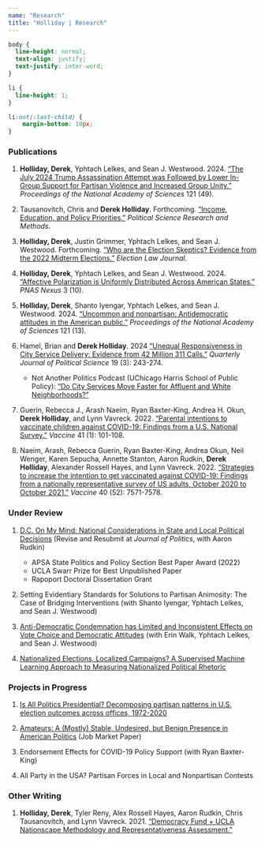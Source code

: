 ```yaml
---
name: "Research"
title: "Holliday | Research"
---
```


<style>
  .title{
    display: none;
  }
</style>

<link rel="stylesheet" href="styles.css" type="text/css">

```css
body {
  line-height: normal;
  text-align: justify;
  text-justify: inter-word;
}

li {
  line-height: 1;
}

li:not(:last-child) {
    margin-bottom: 10px;
}
```

### Publications

1. **Holliday, Derek**, Yphtach Lelkes, and Sean J. Westwood. 2024. <a href="https://www.pnas.org/doi/10.1073/pnas.2414689121" target="_blank">"The July 2024 Trump Assassination Attempt was Followed by Lower In-Group Support for Partisan Violence and Increased Group Unity."</a> *Proceedings of the National Academy of Sciences* 121 (49).

2. Tausanovitch, Chris and **Derek Holliday**. Forthcoming. <a href="https://doi.org/10.1017/psrm.2024.71" target="_blank">"Income, Education, and Policy Priorities."</a> *Political Science Research and Methods*.

3. **Holliday, Derek**, Justin Grimmer, Yphtach Lelkes, and Sean J. Westwood. Forthcoming. <a href="https://www.liebertpub.com/doi/abs/10.1089/elj.2024.0010" target="_blank">"Who are the Election Skeptics? Evidence from the 2022 Midterm Elections."</a> *Election Law Journal*.

4. **Holliday, Derek**, Yphtach Lelkes, and Sean J. Westwood. 2024. <a href="https://doi.org/10.1093/pnasnexus/pgae310" target="_blank">"Affective Polarization is Uniformly Distributed Across American States."</a> *PNAS Nexus* 3 (10).

5. **Holliday, Derek**, Shanto Iyengar, Yphtach Lelkes, and Sean J. Westwood. 2024. <a href="https://www.pnas.org/doi/10.1073/pnas.2313013121" target="_blank">"Uncommon and nonpartisan: Antidemocratic attitudes in the American public."</a> *Proceedings of the National Academy of Sciences* 121 (13).

6. Hamel, Brian and **Derek Holliday**. 2024 <a href="http://dx.doi.org/10.1561/100.00022089" target="_blank">"Unequal Responsiveness in City Service Delivery: Evidence from 42 Million 311 Calls."</a> *Quarterly Journal of Political Science* 19 (3): 243-274.

    + Not Another Politics Podcast (UChicago Harris School of Public Policy): <a href="https://podcasts.apple.com/us/podcast/do-city-services-move-faster-for-affluent-and-white/id1496412542?i=1000661775943" target="_blank">"Do City Services Move Faster for Affluent and White Neighborhoods?"</a>

7. Guerin, Rebecca J., Arash Naeim, Ryan Baxter-King, Andrea H. Okun, **Derek Holliday**, and Lynn Vavreck. 2022. <a href="https://doi.org/10.1016/j.vaccine.2022.11.001" target="_blank">"Parental intentions to vaccinate children against COVID-19: Findings from a U.S. National Survey."</a> *Vaccine* 41 (1): 101-108.

8. Naeim, Arash, Rebecca Guerin, Ryan Baxter-King, Andrea Okun, Neil Wenger, Karen Sepucha, Annette Stanton, Aaron Rudkin, **Derek Holliday**, Alexander Rossell Hayes, and Lynn Vavreck. 2022. <a href="https://doi.org/10.1016/j.vaccine.2022.09.024" target="_blank">"Strategies to increase the intention to get vaccinated against COVID-19: Findings from a nationally representative survey of US adults, October 2020 to October 2021."</a> *Vaccine* 40 (52): 7571-7578.

### Under Review

1. <a href="deholliday.github.io/pdfs/nationalization_conjoint_merged.pdf" target="_blank">D.C. On My Mind: National Considerations in State and Local Political Decisions</a> (Revise and Resubmit at *Journal of Politics*, with Aaron Rudkin)

    + APSA State Politics and Policy Section Best Paper Award (2022)
    + UCLA Swarr Prize for Best Unpublished Paper
    + Rapoport Doctoral Dissertation Grant

2. Setting Evidentiary Standards for Solutions to Partisan Animosity: The Case of Bridging Interventions (with Shanto Iyengar, Yphtach Lelkes, and Sean J. Westwood)

3. <a href="https://osf.io/preprints/osf/qacmr" target="_blank">Anti-Democratic Condemnation has Limited and Inconsistent Effects on Vote Choice and Democratic Attitudes</a> (with Erin Walk, Yphtach Lelkes, and Sean J. Westwood) 

4. <a href="deholliday.github.io/pdfs/holliday_nationalizedrhetoric_09112022.pdf" target="_blank">Nationalized Elections, Localized Campaigns? A Supervised Machine Learning Approach to Measuring Nationalized Political Rhetoric</a>

### Projects in Progress

1. <a href="deholliday.github.io/pdfs/Holliday_JMP_v09012023.pdf" target="_blank">Is All Politics Presidential? Decomposing partisan patterns in U.S. election outcomes across offices, 1972-2020</a>

2. <a href="deholliday.github.io/pdfs/Holliday_JMP_v09102024.pdf" target="_blank">Amateurs: A (Mostly) Stable, Undesired, but Benign Presence in American Politics</a> (Job Market Paper)

3. Endorsement Effects for COVID-19 Policy Support (with Ryan Baxter-King)

4. All Party in the USA? Partisan Forces in Local and Nonpartisan Contests


### Other Writing

1. **Holliday, Derek**, Tyler Reny, Alex Rossell Hayes, Aaron Rudkin, Chris Tausanovitch, and Lynn Vavreck. 2021. <a href="https://www.voterstudygroup.org/uploads/reports/Data/Nationscape-Methodology-Representative-Assessment-2021Dec.pdf" target="_blank">"Democracy Fund + UCLA Nationscape Methodology and Representativeness Assessment."</a>